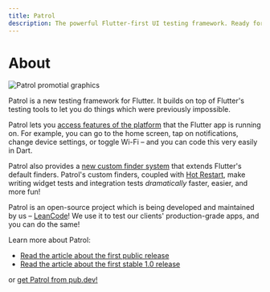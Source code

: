 ```yaml
---
title: Patrol
description: The powerful Flutter-first UI testing framework. Ready for action!
---
```


# About

![Patrol promotial graphics][promo_graphics]

Patrol is a new testing framework for Flutter. It builds on top of Flutter's
testing tools to let you do things which were previously impossible.

Patrol lets you [access features of the platform][native] that the Flutter app
is running on. For example, you can go to the home screen, tap on notifications,
change device settings, or toggle Wi-Fi – and you can code this very easily in
Dart.

Patrol also provides a [new custom finder system][finders] that extends
Flutter's default finders. Patrol's custom finders, coupled with [Hot Restart],
make writing widget tests and integration tests _dramatically_ faster, easier,
and more fun!

Patrol is an open-source project which is being developed and maintained by us –
[LeanCode][leancode]! We use it to test our clients' production-grade apps, and
you can do the same!

Learn more about Patrol:

- [Read the article about the first public release][article_0x]
- [Read the article about the first stable 1.0 release][article_1x]

or [get Patrol from pub.dev!][patrol_on_pubdev]

[leancode]: https://leancode.co
[native]: /native/overview
[finders]: /finders/overview
[hot restart]: /cli-commands/develop
[article_0x]: https://leancode.co/blog/patrol-flutter-first-ui-testing-framework
[article_1x]: https://leancode.co/blog/patrol-1-0-powerful-flutter-ui-testing-framework
[promo_graphics]: /assets/promo.png
[patrol_on_pubdev]: https://pub.dev/packages/patrol
